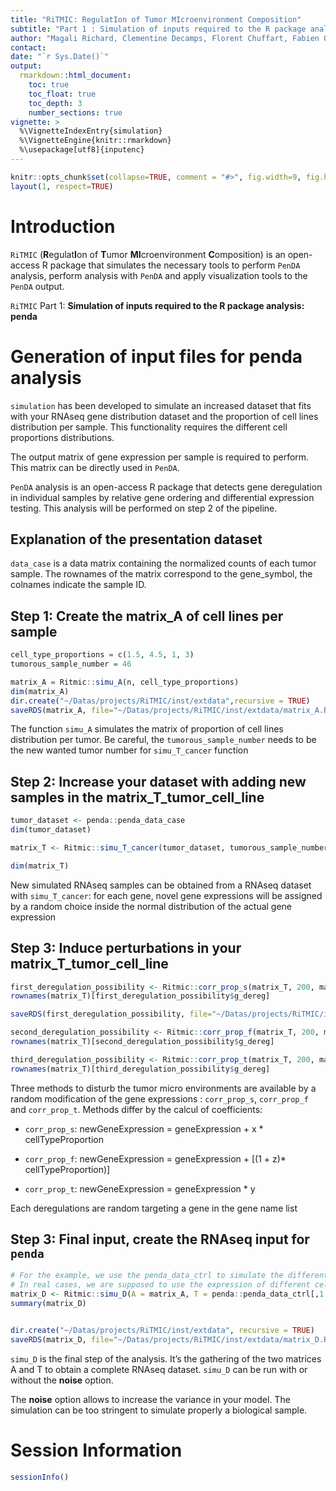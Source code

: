 ```yaml
---
title: "RiTMIC: RegulatIon of Tumor MIcroenvironment Composition"
subtitle: "Part 1 : Simulation of inputs required to the R package analysis: penda"
author: "Magali Richard, Clementine Decamps, Florent Chuffart, Fabien Quinquis, Daniel Jost"
contact: 
date: "`r Sys.Date()`"
output: 
  rmarkdown::html_document:
    toc: true
    toc_float: true
    toc_depth: 3
    number_sections: true
vignette: >
  %\VignetteIndexEntry{simulation}
  %\VignetteEngine{knitr::rmarkdown}
  %\usepackage[utf8]{inputenc}
---
```


```r
knitr::opts_chunk$set(collapse=TRUE, comment = "#>", fig.width=9, fig.height=6, eval=TRUE, echo=TRUE, results="verbatim", dpi=75)
layout(1, respect=TRUE)
```

# Introduction

`RiTMIC` (**R**egulat**I**on of **T**umor **MI**croenvironment **C**omposition) is an open-access R package that simulates the necessary tools to perform `PenDA` analysis, perform analysis with `PenDA` and apply visualization tools to the `PenDA` output. 

`RiTMIC` Part 1: **Simulation of inputs required to the R package analysis: penda**

# Generation of input files for penda analysis

`simulation` has been developed to simulate an increased dataset that fits with your RNAseq gene distribution dataset and the proportion of cell lines distribution per sample. This functionality requires the different cell proportions distributions.

The output matrix of gene expression per sample is required to perform. This matrix can be directly used in `PenDA`.

`PenDA` analysis is an open-access R package that detects gene deregulation in individual samples by relative gene ordering and differential expression testing. This analysis will be performed on step 2 of the pipeline.

## Explanation of the presentation dataset

`data_case` is a data matrix containing the normalized counts of each tumor sample. 
The rownames of the matrix correspond to the gene_symbol, the colnames indicate the sample ID.

## Step 1: Create the matrix_A of cell lines per sample 

```r
cell_type_proportions = c(1.5, 4.5, 1, 3)
tumorous_sample_number = 46

matrix_A = Ritmic::simu_A(n, cell_type_proportions)
dim(matrix_A)
dir.create("~/Datas/projects/RiTMIC/inst/extdata",recursive = TRUE)
saveRDS(matrix_A, file="~/Datas/projects/RiTMIC/inst/extdata/matrix_A.RDS")
```

The function `simu_A` simulates the matrix of proportion of cell lines distribution per tumor. Be careful, the `tumorous_sample_number` needs to be the new wanted tumor number for `simu_T_cancer` function

## Step 2: Increase your dataset with adding new samples in the matrix_T_tumor_cell_line

```r
tumor_dataset <- penda::penda_data_case
dim(tumor_dataset)

matrix_T <- Ritmic::simu_T_cancer(tumor_dataset, tumorous_sample_number)

dim(matrix_T)
```

New simulated RNAseq samples can be obtained from a RNAseq dataset with `simu_T_cancer`: for each gene, novel gene expressions will be assigned by a random choice inside the normal distribution of the actual gene expression   

## Step 3: Induce perturbations in your matrix_T_tumor_cell_line

```r
first_deregulation_possibility <- Ritmic::corr_prop_s(matrix_T, 200, matrix_A[3, ])
rownames(matrix_T)[first_deregulation_possibility$g_dereg]

saveRDS(first_deregulation_possibility, file="~/Datas/projects/RiTMIC/inst/extdata/matrix_T.RDS")
```

```r
second_deregulation_possibility <- Ritmic::corr_prop_f(matrix_T, 200, matrix_A[3, ])
rownames(matrix_T)[second_deregulation_possibility$g_dereg]
```

```r
third_deregulation_possibility <- Ritmic::corr_prop_t(matrix_T, 200, matrix_A[3, ])
rownames(matrix_T)[third_deregulation_possibility$g_dereg]
```

Three methods to disturb the tumor micro environments are available by a random modification of the gene expressions  : `corr_prop_s`, `corr_prop_f` and `corr_prop_t`.
Methods differ by the calcul of coefficients:

- `corr_prop_s`: newGeneExpression = geneExpression + x * cellTypeProportion

- `corr_prop_f`: newGeneExpression = geneExpression + [(1 + z)* cellTypeProportion)]

- `corr_prop_t`: newGeneExpression = geneExpression * y

Each deregulations are random targeting a gene in the gene name list

## Step 3: Final input, create the RNAseq input for `penda`

```r
# For the example, we use the penda_data_ctrl to simulate the different cell lines ("normal","immune" and "fibro"), but there is no biological relevancy.
# In real cases, we are supposed to use the expression of different cell types proportions
matrix_D <- Ritmic::simu_D(A = matrix_A, T = penda::penda_data_ctrl[,1:3], T_cancer =  first_deregulation_possibility, noise = TRUE, mean = 0, sd = 0.2, val_min = 0, val_max = 2)
summary(matrix_D)


dir.create("~/Datas/projects/RiTMIC/inst/extdata", recursive = TRUE)
saveRDS(matrix_D, file="~/Datas/projects/RiTMIC/inst/extdata/matrix_D.RDS")
```

`simu_D` is the final step of the analysis. It's the gathering of the two matrices A and T to obtain a complete RNAseq dataset. `simu_D` can be run with or without the __noise__ option. 

The __noise__ option allows to increase the variance in your model. The simulation can be too stringent to simulate properly a biological sample.


# Session Information

```r
sessionInfo()
```